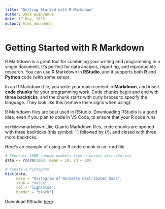 ```yaml
---
title: "Getting Started with R Markdown"
author: Jack Bienvenue
date: 17 May, 2025
output: html_document
---
```


# Getting Started with R Markdown

R Markdown is a great tool for combining your writing and programming in a single document. It's perfect for data analysis, reporting, and reproducible research. You can use R Markdown in **RStudio**, and it supports both **R** and **Python** code (with some setup).

In an R Markdown file, you write your main content in **Markdown**, and insert **code chunks** for your programming work. Code chunks begin and end with **three backticks**, and the chunk starts with curly braces to specify the language. They look like this (remove the `#` signs when using):

R Markdown files are best used in RStudio. Downloading RStudio is a good idea, even if you plan to code in VS Code, to ensure that your R code runs.

````markdown
````markdown
Like Quarto Markdown files, code chunks are opened with three backticks (this symbol: ` ) followed by {r}, and closed with three more backticks.

Here's an example of using an R code chunk in an .rmd file:

```r
# Generate 1000 random numbers from a normal distribution
data <- rnorm(1000, mean = 50, sd = 10)

# Create a histogram
hist(data,
     main = "Histogram of Normally Distributed Data",
     xlab = "Value",
     col = "lightblue",
     border = "black")
```

Download RStudio [here](https://posit.co/downloads/).